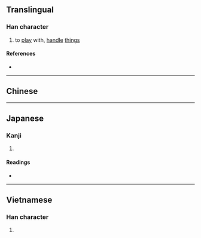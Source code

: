 {{character info/new}}
==Translingual==

===Han character===
{{Han char|rn=64|rad=手|as=07|sn=10|four=|canj=QMGT|ids=⿰扌弄}}

# to [[play]] with, [[handle]] [[thing]]s

====References====
* {{Han ref|kx=0431.360|dkj=12101|dj=0781.070|hdz=31877.110|uh=6335|ud=25397}}

----

==Chinese==
{{zh-see|弄|v}}

----

==Japanese==

===Kanji===
{{ja-kanji|grade=|rs=手07}}

# {{rfdef|ja|sort=手07}}

====Readings====
* {{ja-readings|on=[[ろう]] (rō), [[る]] (ru)|kun=[[もてあそぶ]] (moteasobu)}}

----

==Vietnamese==

===Han character===
{{vi-hantu|lỏng|rs=手07}}

# {{rfdef|vi|sort=手07}}